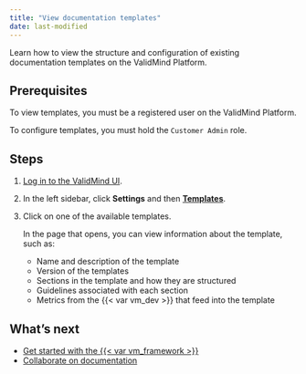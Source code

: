 ```yaml
---
title: "View documentation templates"
date: last-modified
---
```


Learn how to view the structure and configuration of existing documentation templates on the ValidMind Platform. 

## Prerequisites

To view templates, you must be a registered user on the ValidMind Platform.

::: {.callout-important}
To configure templates, you must hold the `Customer Admin` role. 
:::

## Steps

1. [Log in to the ValidMind UI]({{< var vm_ui >}}).

2. In the left sidebar, click **Settings** and then [**Templates**](https://app.prod.validmind.ai/settings/templates).

2. Click on one of the available templates. 

   In the page that opens, you can view information about the template, such as: 

   - Name and description of the template
   - Version of the templates
   - Sections in the template and how they are structured
   - Guidelines associated with each section 
   - Metrics from the {{< var vm_dev >}} that feed into the template


<!---
## Troubleshooting

[Include any common issues or errors that may arise during the task and how to resolve them.]
--->

## What's next

- [Get started with the {{< var vm_framework >}}](get-started-developer-framework.qmd)
- [Collaborate on documentation](collaborate-with-others.qmd)
